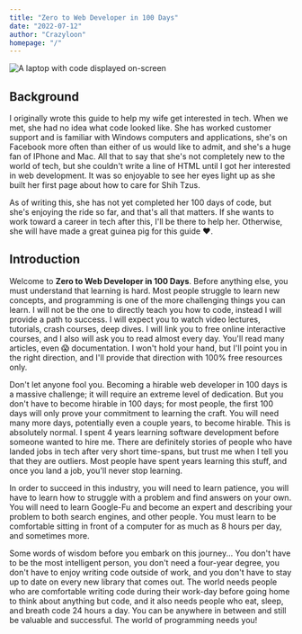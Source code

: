 ```yaml
---
title: "Zero to Web Developer in 100 Days"
date: "2022-07-12"
author: "Crazyloon"
homepage: "/"
---
```


![A laptop with code displayed on-screen](/images/codeoncomputer.jpg)

## Background

I originally wrote this guide to help my wife get interested in tech. When we met, she had no idea what code looked like. She has worked customer support and is familiar with Windows computers and applications, she's on Facebook more often than either of us would like to admit, and she's a huge fan of IPhone and Mac. All that to say that she's not completely new to the world of tech, but she couldn't write a line of HTML until I got her interested in web development. It was so enjoyable to see her eyes light up as she built her first page about how to care for Shih Tzus.

As of writing this, she has not yet completed her 100 days of code, but she's enjoying the ride so far, and that's all that matters. If she wants to work toward a career in tech after this, I'll be there to help her. Otherwise, she will have made a great guinea pig for this guide ❤️.

## Introduction

Welcome to **Zero to Web Developer in 100 Days**. Before anything else, you must understand that learning is hard. Most people struggle to learn new concepts, and programming is one of the more challenging things you can learn. I will not be the one to directly teach you how to code, instead I will provide a path to success. I will expect you to watch video lectures, tutorials, crash courses, deep dives. I will link you to free online interactive courses, and I also will ask you to read almost every day. You'll read many articles, even 😱 documentation. I won't hold your hand, but I'll point you in the right direction, and I'll provide that direction with 100% free resources only.

Don't let anyone fool you. Becoming a hirable web developer in 100 days is a massive challenge; it will require an extreme level of dedication. But you don't have to become hirable in 100 days; for most people, the first 100 days will only prove your commitment to learning the craft. You will need many more days, potentially even a couple years, to become hirable. This is absolutely normal. I spent 4 years learning software development before someone wanted to hire me. There are definitely stories of people who have landed jobs in tech after very short time-spans, but trust me when I tell you that they are outliers. Most people have spent years learning this stuff, and once you land a job, you'll never stop learning.

In order to succeed in this industry, you will need to learn patience, you will have to learn how to struggle with a problem and find answers on your own. You will need to learn Google-Fu and become an expert and describing your problem to both search engines, and other people. You must learn to be comfortable sitting in front of a computer for as much as 8 hours per day, and sometimes more.

Some words of wisdom before you embark on this journey... You don't have to be the most intelligent person, you don't need a four-year degree, you don't have to enjoy writing code outside of work, and you don't have to stay up to date on every new library that comes out. The world needs people who are comfortable writing code during their work-day before going home to think about anything but code, and it also needs people who eat, sleep, and breath code 24 hours a day. You can be anywhere in between and still be valuable and successful. The world of programming needs you!
